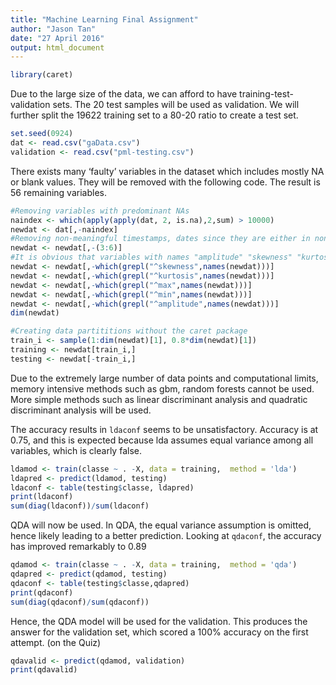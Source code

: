 ```yaml
---
title: "Machine Learning Final Assignment"
author: "Jason Tan"
date: "27 April 2016"
output: html_document
---
```

```r
library(caret)
```

Due to the large size of the data, we can afford to have training-test-validation sets. The 20 test samples will be used as validation. We will further split the 19622 training set to a 80-20 ratio to create a test set. 
```r
set.seed(0924)
dat <- read.csv("gaData.csv")
validation <- read.csv("pml-testing.csv")
```

There exists many 'faulty' variables in the dataset which includes mostly NA or blank values. They will be removed with the following code. The result is 56 remaining variables.
```r
#Removing variables with predominant NAs
naindex <- which(apply(apply(dat, 2, is.na),2,sum) > 10000)
newdat <- dat[,-naindex]
#Removing non-meaningful timestamps, dates since they are either in non-meaningful formats or not useful for this analysis 
newdat <- newdat[,-(3:6)]
#It is obvious that variables with names "amplitude" "skewness" "kurtosis" "max" and "min" all have mostly blank values
newdat <- newdat[,-which(grepl("^skewness",names(newdat)))]
newdat <- newdat[,-which(grepl("^kurtosis",names(newdat)))]
newdat <- newdat[,-which(grepl("^max",names(newdat)))]
newdat <- newdat[,-which(grepl("^min",names(newdat)))]
newdat <- newdat[,-which(grepl("^amplitude",names(newdat)))]
dim(newdat)
```

```r
#Creating data partititions without the caret package
train_i <- sample(1:dim(newdat)[1], 0.8*dim(newdat)[1])
training <- newdat[train_i,]
testing <- newdat[-train_i,]
```

Due to the extremely large number of data points and computational limits, memory intensive methods such as gbm, random forests cannot be used. More simple methods such as linear discriminant analysis and quadratic discriminant analysis will be used. 

The accuracy results in `ldaconf` seems to be unsatisfactory. Accuracy is at 0.75, and this is expected because lda assumes equal variance among all variables, which is clearly false.  

```r
ldamod <- train(classe ~ . -X, data = training,  method = 'lda')
ldapred <- predict(ldamod, testing)
ldaconf <- table(testing$classe, ldapred)
print(ldaconf)
sum(diag(ldaconf))/sum(ldaconf)
```

QDA will now be used. In QDA, the equal variance assumption is omitted, hence likely leading to a better prediction. Looking at `qdaconf`, the accuracy has improved remarkably to 0.89
```r
qdamod <- train(classe ~ . -X, data = training,  method = 'qda')
qdapred <- predict(qdamod, testing)
qdaconf <- table(testing$classe,qdapred)
print(qdaconf)
sum(diag(qdaconf)/sum(qdaconf))
```

Hence, the QDA model will be used for the validation. This produces the answer for the validation set, which scored a 100% accuracy on the first attempt. (on the Quiz)
```r
qdavalid <- predict(qdamod, validation)
print(qdavalid)
```
